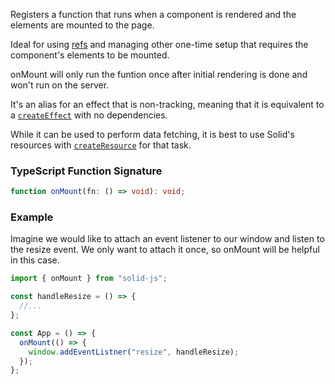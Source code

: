 <Title>onMount</Title>

Registers a function that runs when a component is rendered and the elements are
mounted to the page. 

Ideal for using [refs](/reference/ref) and managing other one-time setup that requires the 
component's elements to be mounted.

onMount will only run the funtion once after initial rendering is done and won't 
run on the server.

It's an alias for an effect that is non-tracking, meaning that it is equivalent to a 
[`createEffect`](/reference/createEffect) with no dependencies.

While it can be used to perform data fetching, it is best to use Solid's resources with 
[`createResource`](/reference/createResource) for that task.

### TypeScript Function Signature

```typescript
function onMount(fn: () => void): void;
```

### Example

Imagine we would like to attach an event listener to our window and listen to the resize event.
We only want to attach it once, so onMount will be helpful in this case.

```jsx
import { onMount } from "solid-js";

const handleResize = () => {
  //...
};

const App = () => {
  onMount(() => {
    window.addEventListner("resize", handleResize);
  });
};
```
